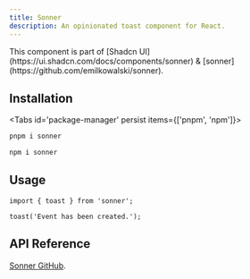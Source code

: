 ```yaml
---
title: Sonner
description: An opinionated toast component for React.
---
```



<Callout title="Shadcn UI">
  This component is part of [Shadcn
  UI](https://ui.shadcn.com/docs/components/sonner) &
  [sonner](https://github.com/emilkowalski/sonner).
</Callout>

## Installation


<Tabs id='package-manager' persist items={['pnpm', 'npm']}>

```bash tab="pnpm"
pnpm i sonner
```

```bash tab="npm"
npm i sonner
```

</Tabs>

## Usage

```tsx
import { toast } from 'sonner';
```

```tsx
toast('Event has been created.');
```

## API Reference

[Sonner GitHub](https://github.com/emilkowalski/sonner).
